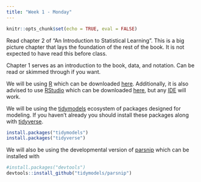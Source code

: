 ```yaml
---
title: "Week 1 - Monday"
---
```


```r
knitr::opts_chunk$set(echo = TRUE, eval = FALSE)
```

Read chapter 2 of "An Introduction to Statistical Learning". This is a big picture chapter that lays the foundation of the rest of the book. It is not expected to have read this before class.

Chapter 1 serves as an introduction to the book, data, and notation. Can be read or skimmed through if you want.

We will be using [R](https://cran.r-project.org/) which can be downloaded [here](https://cran.r-project.org/). Additionally, it is also advised to use [RStudio](https://rstudio.com/) which can be downloaded [here](https://rstudio.com/products/rstudio/download/#download), but any [IDE](https://en.wikipedia.org/wiki/Integrated_development_environment) will work.

We will be using the [tidymodels](https://www.tidymodels.org/) ecosystem of packages designed for modeling. If you haven't already you should install these packages along with [tidyverse](https://www.tidyverse.org/).

```r
install.packages("tidymodels")
install.packages("tidyverse")
```

We will also be using the developmental version of [parsnip](https://parsnip.tidymodels.org/) which can be installed with

```r
#install.packages("devtools")
devtools::install_github("tidymodels/parsnip")
```

